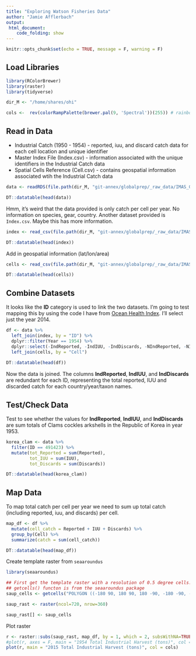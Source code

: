 ```yaml
---
title: "Exploring Watson Fisheries Data"
author: "Jamie Afflerbach"
output:
 html_document:
    code_folding: show
---
```


```r
knitr::opts_chunk$set(echo = TRUE, message = F, warning = F)
```

## Load Libraries
```r
library(RColorBrewer)
library(raster)
library(tidyverse)

dir_M <- "/home/shares/ohi"

cols <-  rev(colorRampPalette(brewer.pal(9, 'Spectral'))(255)) # rainbow color scheme
```

## Read in Data

* Industrial Catch (1950 - 1954) - reported, iuu, and discard catch data for each cell location and unique identifier
* Master Index File (Index.csv) - information associated with the unique identifiers in the Industrial Catch data
* Spatial Cells Reference (Cell.csv) - contains geospatial information associated wtih the Industrial Catch data

```r
data <- readRDS(file.path(dir_M, "git-annex/globalprep/_raw_data/IMAS_GlobalFisheriesLandings/d2018/CatchInd_1950_1954.rds"))

DT::datatable(head(data))
```

Hmm, it's weird that the data provided is only catch per cell per year. No information on species, gear, country. Another dataset provided is `Index.csv`. Maybe this has more information.

```r
index <- read_csv(file.path(dir_M, "git-annex/globalprep/_raw_data/IMAS_GlobalFisheriesLandings/d2018/Index.csv"))

DT::datatable(head(index))
```

Add in geospatial information (lat/lon/area)

```r
cells <- read_csv(file.path(dir_M, "git-annex/globalprep/_raw_data/IMAS_GlobalFisheriesLandings/d2018/Cells.csv"))

DT::datatable(head(cells))
```


## Combine Datasets

It looks like the **ID** category is used to link the two datasets. I'm going to test mapping this by using the code I have from [Ocean Health Index](https://mazu.nceas.ucsb.edu/rstudio/files/github/ohiprep_v2018/globalprep/prs_fish/v2017/fishing_pressure_layers.html). I'll select just the year 2014.

```r
df <- data %>%
  left_join(index, by = "ID") %>%
  dplyr::filter(Year == 1954) %>%
  dplyr::select(-IndReported, -IndIUU, -IndDiscards, -NIndReported, -NIndIUU, -NIndDiscards) %>% 
  left_join(cells, by = "Cell")
  
DT::datatable(head(df))
```

Now the data is joined. The columns **IndReported**, **IndIUU**, and **IndDiscards** are redundant for each ID, representing the total reported, IUU and discarded catch for each country/year/taxon names.


## Test/Check Data

Test to see whether the values for **IndReported**, **IndIUU**, and **IndDiscards** are sum totals of Clams cockles arkshells in the Republic of Korea in year 1953.
```r
korea_clam <- data %>% 
  filter(ID == 491423) %>% 
  mutate(tot_Reported = sum(Reported),
         tot_IUU = sum(IUU),
         tot_Discards = sum(Discards))

DT::datatable(head(korea_clam))
```

## Map Data

To map total catch per cell per year we need to sum up total catch (including reported, iuu, and discards) per cell.

```r
map_df <- df %>%
  mutate(cell_catch = Reported + IUU + Discards) %>%
  group_by(Cell) %>%
  summarize(catch = sum(cell_catch))

DT::datatable(head(map_df))
```

Create template raster from `seaaroundus`
```r
library(seaaroundus)

## First get the template raster with a resolution of 0.5 degree cells.
## getcells() functon is from the seaaroundus package
saup_cells <- getcells("POLYGON ((-180 90, 180 90, 180 -90, -180 -90, -180 90))")

saup_rast <- raster(ncol=720, nrow=360)

saup_rast[] <- saup_cells
```

Plot raster
```r
r <- raster::subs(saup_rast, map_df, by = 1, which = 2, subsWithNA=TRUE) 
#plot(r, axes = F, main = "1954 Total Industrial Harvest (tons)", col = cols)
plot(r, main = "2015 Total Industrial Harvest (tons)", col = cols)
```

